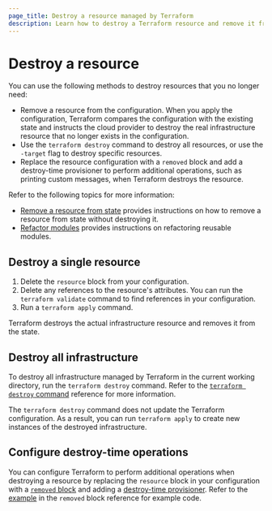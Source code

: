 ```yaml
---
page_title: Destroy a resource managed by Terraform
description: Learn how to destroy a Terraform resource and remove it from state. 
---
```


# Destroy a resource

You can use the following methods to destroy resources that you no longer need:

- Remove a resource from the configuration. When you apply the configuration, Terraform compares the configuration with the existing state and instructs the cloud provider to destroy the real infrastructure resource that no longer exists in the configuration. 
- Use the `terraform destroy` command to destroy all resources, or use the `-target` flag to destroy specific resources.  
- Replace the resource configuration with a `removed` block and add a destroy-time provisioner to perform additional operations, such as printing custom messages, when Terraform destroys the resource. 

Refer to the following topics for more information:

- [Remove a resource from state](/terraform/language/state/remove) provides instructions on how to remove a resource from state without destroying it.
- [Refactor modules](/terraform/language/modules/develop/refactoring) provides instructions on refactoring reusable modules. 

## Destroy a single resource

1. Delete the `resource` block from your configuration. 
1. Delete any references to the resource's attributes. You can run the `terraform validate` command to find references in your configuration.
1. Run a `terraform apply` command. 

Terraform destroys the actual infrastructure resource and removes it from the state.

## Destroy all infrastructure

To destroy all infrastructure managed by Terraform in the current working directory, run the `terraform destroy` command. Refer to the [`terraform destroy` command](/terraform/cli/commands/destroy) reference for more information.

The `terraform destroy` command does not update the Terraform configuration. As a result, you can run `terraform apply` to create new instances of the destroyed infrastructure. 

## Configure destroy-time operations

You can configure Terraform to perform additional operations when destroying a resource by replacing the `resource` block in your configuration with a [`removed` block](/terraform/language/reference/block/removed) and adding a [destroy-time provisioner](/terraform/language/provisioners#destroy-time-provisioners). Refer to the [example](/terraform/language/reference/block/removed) in the `removed` block reference for example code. 
  
